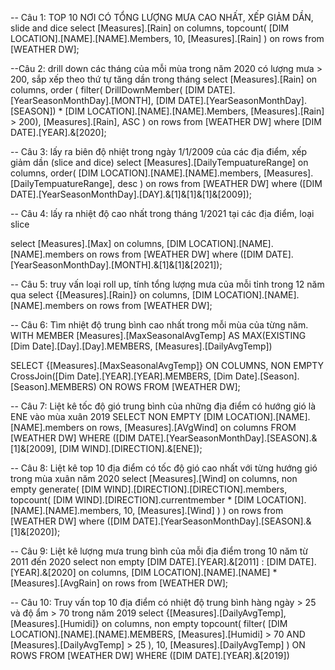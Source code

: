 ﻿-- Câu 1: TOP 10 NƠI CÓ TỔNG LƯỢNG MƯA CAO NHẤT, XẾP GIẢM DẦN, slide and dice
select [Measures].[Rain] on columns,
topcount(
	[DIM LOCATION].[NAME].[NAME].Members,
	10,
	[Measures].[Rain]
) on rows
from [WEATHER DW];

--Câu 2: drill down các tháng của mỗi mùa trong năm 2020 có lượng mưa > 200, sắp xếp theo thứ tự tăng dần trong tháng
select [Measures].[Rain] on columns,
order (
	filter(
		DrillDownMember(
			[DIM DATE].[YearSeasonMonthDay].[MONTH],
			[DIM DATE].[YearSeasonMonthDay].[SEASON]) * [DIM LOCATION].[NAME].[NAME].Members,
		[Measures].[Rain] > 200),
	[Measures].[Rain],
	ASC
) on rows
from [WEATHER DW]
where [DIM DATE].[YEAR].&[2020];


-- Câu 3: lấy ra biên độ nhiệt trong ngày 1/1/2009 của các địa điểm, xếp giảm dần (slice and dice)
select 
	[Measures].[DailyTempuatureRange] on columns,
	order(
		[DIM LOCATION].[NAME].[NAME].members,
		[Measures].[DailyTempuatureRange],
		desc
	) on rows
from [WEATHER DW]
where ([DIM DATE].[YearSeasonMonthDay].[DAY].&[1]&[1]&[1]&[2009]);

-- Câu 4: lấy ra nhiệt độ cao nhất trong tháng 1/2021 tại các địa điểm, loại slice

select [Measures].[Max] on columns,
	[DIM LOCATION].[NAME].[NAME].members on rows
from [WEATHER DW]
where ([DIM DATE].[YearSeasonMonthDay].[MONTH].&[1]&[1]&[2021]);


-- Câu 5: truy vấn loại roll up, tính tổng lượng mưa của mỗi tỉnh trong 12 năm qua
select {[Measures].[Rain]} on columns,
	[DIM LOCATION].[NAME].[NAME].members on rows
from [WEATHER DW];

-- Câu 6: Tìm nhiệt độ trung bình cao nhất trong mỗi mùa của từng năm. 
WITH 
   MEMBER [Measures].[MaxSeasonalAvgTemp] AS 
      MAX(EXISTING [Dim Date].[Day].[Day].MEMBERS, [Measures].[DailyAvgTemp]) 

SELECT 
   {[Measures].[MaxSeasonalAvgTemp]} ON COLUMNS,
   NON EMPTY CrossJoin([Dim Date].[YEAR].[YEAR].MEMBERS, [Dim Date].[Season].[Season].MEMBERS) ON ROWS 
FROM 
   [WEATHER DW];

-- Câu 7: Liệt kê tốc độ gió trung bình của những địa điểm có hướng gió là ENE vào mùa xuân 2019
SELECT 
  NON EMPTY [DIM LOCATION].[NAME].[NAME].members on rows, 
   [Measures].[AVgWind] on columns
FROM 
  [WEATHER DW] 
WHERE 
  ([DIM DATE].[YearSeasonMonthDay].[SEASON].&[1]&[2009],
   [DIM WIND].[DIRECTION].&[ENE]);

-- Câu 8: Liệt kê top 10 địa điểm có tốc độ gió cao nhất với từng hướng gió trong mùa xuân năm 2020
select 
	[Measures].[Wind] on columns,
	non empty 
	generate(
		[DIM WIND].[DIRECTION].[DIRECTION].members,
		topcount(
			[DIM WIND].[DIRECTION].currentmember * [DIM LOCATION].[NAME].[NAME].members,
			10,
			[Measures].[Wind]
		)
	) on rows
from [WEATHER DW]
where ([DIM DATE].[YearSeasonMonthDay].[SEASON].&[1]&[2020]);

-- Câu 9: Liệt kê lượng mưa trung bình của mỗi địa điểm trong 10 năm từ 2011 đến 2020
select 
	non empty [DIM DATE].[YEAR].&[2011] : [DIM DATE].[YEAR].&[2020] on columns,
	[DIM LOCATION].[NAME].[NAME] * [Measures].[AvgRain] on rows 
from 
	[WEATHER DW];

-- Câu 10: Truy vấn top 10 địa điểm có nhiệt độ trung bình hàng ngày > 25 và độ ẩm > 70 trong năm 2019
select {[Measures].[DailyAvgTemp], [Measures].[Humidi]} on columns,
	non empty
		topcount(
			filter(
				[DIM LOCATION].[NAME].[NAME].MEMBERS,
				[Measures].[Humidi] > 70 AND [Measures].[DailyAvgTemp] > 25
			),
			10,
			[Measures].[DailyAvgTemp]
		) ON ROWS
FROM [WEATHER DW]
WHERE ([DIM DATE].[YEAR].&[2019])





